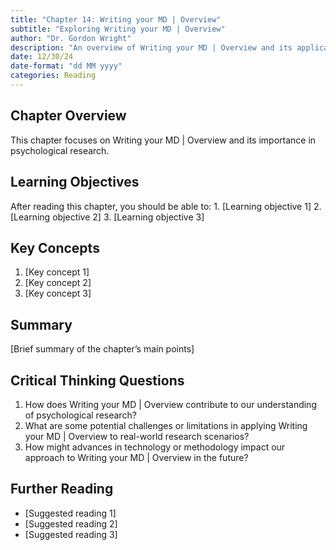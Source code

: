 ```yaml
---
title: "Chapter 14: Writing your MD | Overview"
subtitle: "Exploring Writing your MD | Overview"
author: "Dr. Gordon Wright"
description: "An overview of Writing your MD | Overview and its application in psychological research"
date: 12/30/24
date-format: "dd MM yyyy"
categories: Reading
---
```

## Chapter Overview
This chapter focuses on Writing your MD | Overview and its importance in psychological research.

## Learning Objectives
After reading this chapter, you should be able to:
1. [Learning objective 1]
2. [Learning objective 2]
3. [Learning objective 3]

## Key Concepts
1. [Key concept 1]
2. [Key concept 2]
3. [Key concept 3]

## Summary
[Brief summary of the chapter's main points]

## Critical Thinking Questions
1. How does Writing your MD | Overview contribute to our understanding of psychological research?
2. What are some potential challenges or limitations in applying Writing your MD | Overview to real-world research scenarios?
3. How might advances in technology or methodology impact our approach to Writing your MD | Overview in the future?

## Further Reading
- [Suggested reading 1]
- [Suggested reading 2]
- [Suggested reading 3]
